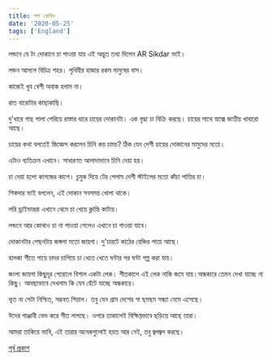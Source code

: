 ```yaml
---
title: লগ কেবিন
date: '2020-05-25'
tags: ['England']
---
```


লন্ডনে যে টং দোকানে চা পাওয়া যায় এই অদ্ভুত তথ্য দিলেন AR Sikdar ভাই। 

লন্ডন আসলে বিচিত্র শহর। পৃথিবীর হাজার রকম মানুষের বাস। 

কাজেই খুব বেশী অবাক হলাম না।

রাত বারোটার কাছাকাছি।

দু'ধারে গাছ পালা পেরিয়ে রাস্তার ধারে চায়ের দোকানটা। এক বৃদ্ধা চা বিক্রি করছে। চায়ের সাথে স্ন্যাক্স জাতীয় খাবারো আছে।

চায়ের কথা বলতেই জিজ্ঞেস করলেন চিনি কয় চামচ? ঠিক যেন দেশী চায়ের দোকানের মামুদের মতো।

এটাও ব্যতিক্রম এখানে। সাধারণত আলাদাভাবে চিনি দেয়া হয়।

চা দেয়া হলো কাগজের কাপে। চুমুক দিয়ে টের পেলাম  দেশী স্টাইলের মতো কাঁচা পাত্তির চা।

শিকদার ভাই বললেন, এই দোকান সবসময় খোলা থাকে। 

লরি ড্রাইভাররা এখানে থেমে চা খেয়ে ক্লান্তি কাটায়।

লন্ডনে আর কোথাও চা না পাওয়া গেলেও এখানে চা পাওয়া যাবে।

দোকানটার পেছনটায় জঙ্গলা মতো জায়গা। দু'চারটে কাঠের বেঞ্চির পাতা আছে। 

হালকা শীতে গায়ে চাদর চাপিয়ে চা খেতে খেতে ঘন্টার পর ঘন্টা গল্প করা যায়।

জংলা জায়গা কিছুদূর পেরোলে বিশাল একটা লেক। শীতকালে এই লেক নাকি জমে যায়।অন্ধকারে তেমন দেখা যাচ্ছে না কিছু। আবছাভাবে দেখলাম কি যেন হেঁটে যাচ্ছে অন্ধকারে।

ভূত না সেটা নিশ্চিত, সম্ভবত শিয়াল। তবু যেন গ্রাম দেশের গা ছমছম সন্ধ্যা নেমে এসেছে।

ঈদের পাঞ্জাবী ভেদ করে শীত লাগছে। ওপরে তাকালেই বিক্ষিপ্তভাবে ছড়িয়ে আছে তারা।

আমরা তাকিয়ে ভাবি, এই তারার অনেকগুলোই হয়ত আর নেই, তবু জ্বলজ্বল করছে।

[পূর্ব প্রকাশ](https://www.facebook.com/ashraful.alam/posts/10156824149560583)